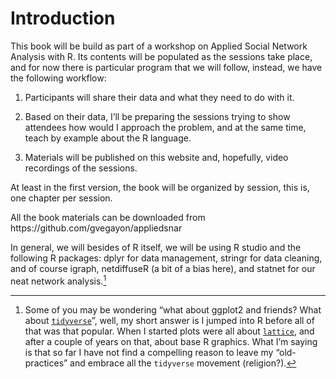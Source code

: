 # Introduction {#intro}

This book will be build as part of a workshop on Applied Social Network Analysis with R. Its contents will be populated as the sessions take place, and for now there is particular program that we will follow, instead, we have the following workflow:

1.  Participants will share their data and what they need to do with it.

2.  Based on their data, I'll be preparing the sessions trying to show attendees how would I approach the problem, and at the same time, teach by example about the R language.

3.  Materials will be published on this website and, hopefully, video recordings of the sessions.

At least in the first version, the book will be organized by session, this is, one chapter per session.

All the book materials can be downloaded from https://github.com/gvegayon/appliedsnar

In general, we will besides of R itself, we will be using R studio and the following R packages: dplyr for data management, stringr for data cleaning, and of course igraph, netdiffuseR (a bit of a bias here), and statnet for our neat network analysis.^[Some of you may be wondering "what about ggplot2 and friends? What about [`tidyverse`](https://www.tidyverse.org/)", well, my short answer is I jumped into R before all of that was that popular. When I started plots were all about [`lattice`](https://CRAN.R-project.org/package=lattice), and after a couple of years on that, about base R graphics. What I'm saying is that so far I have not find a compelling reason to leave my "old-practices" and embrace all the `tidyverse` movement (religion?).]
